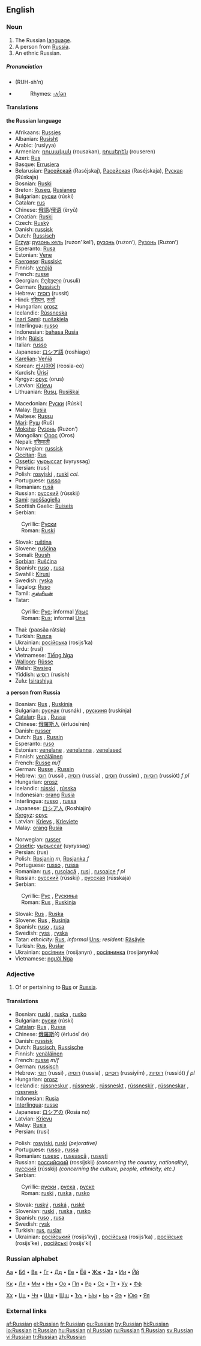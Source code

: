 {{interwiktionary|code=ru}}
==English==
{{wikipedia}}
===Noun===
{{en-noun}}

#The Russian [[language]].
#A person from [[Russia]].
#An ethnic Russian.

=====Pronunciation=====
* {{IPA|/'rʌʃ(ə)n/}}  (RUH-sh'n)
*{{audio|en-us-Russian.ogg|Audio (US)}}
*:Rhymes: [[Rhymes:English:-ʌʃən|-ʌʃən]]

====Translations====
'''the Russian language'''
{{top}}
*Afrikaans: [[Russies]]
*Albanian: [[Rusisht]]
*Arabic: {{ARchar|[[روسية]]}} (rusíyya) {{f}}
*Armenian: [[ռուսական]] (rousakan), [[ռուսերեն]] (rouseren)
*Azeri: [[Rus]]
*Basque: [[Errusiera]]
*Belarusian: [[Расейскай]] (Raséjskaj), [[Расейская]] (Raséjskaja), [[Руская]] (Rúskaja)
*Bosnian: [[Ruski]] {{m}}
*Breton: [[Ruseg]], [[Rusianeg]]
*Bulgarian: [[руски]] (rúski) {{m}}
*Catalan: [[rus]] {{m}}
*Chinese: [[俄語]]/[[俄语]] (èryǔ)
*Croatian: [[Ruski]] {{m}}
*Czech: [[Ruský]]
*Danish: [[russisk]]
*Dutch: [[Russisch]]
*[[Erzya]]: [[рузонь кель]] (ruzon’ kel’), [[рузонь]] (ruzon’), [[Рузонь]] (Ruzon’)
*Esperanto: [[Rusa]]
*Estonian: [[Vene]]
*[[Faeroese]]: [[Russiskt]]
*Finnish: [[venäjä]]
*French: [[russe]] {{m}}
*Georgian: [[რუსული]] (rusuli)
*German: [[Russisch]] {{n}}
*Hebrew: [[רוסית]] (russit)
*Hindi: [[रशियन]], [[रूसी]] <!--Transliteration needed.-->
*Hungarian: [[orosz]]
*Icelandic: [[Rússneska]]
*[[Inari Sami]]: [[ruošakiela]]
*Interlingua: [[russo]]
*Indonesian: [[bahasa Rusia]]
*Irish: [[Rúisis]]
*Italian: [[russo]]
*Japanese: [[ロシア語]] (roshiago)
*[[Karelian]]: [[Veńiä]]
*Korean: [[러시아어]] (reosia-eo)
*Kurdish: [[Ûrisî]]
*Kyrgyz: [[орус]] (orus)
*Latvian: [[Krievu]]
*Lithuanian: [[Rusų]], [[Rusiškai]]
{{mid}}
*Macedonian: [[Руски]] (Rúski)
*Malay: [[Rusia]]
*Maltese: [[Russu]]
*[[Mari]]: [[Руш]] (Ruš)
*[[Moksha]]: [[Рузонь]] (Ruzon’)
*Mongolian: [[Орос]] (Oros)
*Nepali: [[रसियाली]]
*Norwegian: [[russisk]]
*[[Occitan]]: [[Rus]]
*[[Ossetic]]: [[уырыссаг]] (uyryssag)
*Persian: {{FAchar|[[روسی]]}} (rusi)
*Polish:  [[rosyjski]] {{m}}, [[ruski]] {{m}} ''col.''
*Portuguese: [[russo]] {{m}}
*Romanian: [[rusă]] {{f}}
*Russian: [[русский]] (rússkij) {{m}}
*[[Sami]]: [[ruoššagiella]]
*Scottish Gaelic: [[Ruiseis]] {{f}}
*Serbian:
:Cyrillic: [[Руски]] {{m}}
:Roman: [[Ruski]] {{m}}
*Slovak: [[ruština]] {{f}}
*Slovene: [[ruščina]] {{f}}
*Somali: [[Ruush]]
*[[Sorbian]]: [[Rušćina]]
*Spanish: [[ruso]] {{m}} , [[rusa]] {{f}}
*Swahili: [[Kirusi]]
*Swedish: [[ryska]]
*Tagalog: [[Ruso]]
*Tamil: [[ருஸ்சியன்]]
*Tatar: 
:Cyrillic: [[Рус]]; informal [[Урыс]]
:Roman: [[Rus]]; informal [[Urıs]]
*Thai: {{THchar|[[ภาษารัสเซีย]]}} (paasăa rátsia)
*Turkish: [[Rusça]]
*Ukrainian: [[російська]] (rosijs’ka)
*Urdu: {{URchar|[[روسی]]}} (rusi)
*Vietnamese: [[Tiếng Nga]]
*[[Walloon]]: [[Rûsse]]
*Welsh: [[Rwsieg]]
*Yiddish: [[רוסיש]] (rusish)
*Zulu: [[Isirashiya]]
{{bottom}}

'''a person from Russia'''
{{top}}
*Bosnian: [[Rus]] {{m}}, [[Ruskinja]] {{f}}
*Bulgarian: [[руснак]] (rusnák) {{m}}, [[рускиня]] (ruskínja) {{f}}
*[[Catalan]]: [[Rus]] {{m}}, [[Russa]] {{f}}
*Chinese: [[俄羅斯人]] (èrluósīrén)
*Danish: [[russer]]
*Dutch: [[Rus]] {{m}}, [[Russin]] {{f}}
*Esperanto: [[ruso]]
*Estonian: [[venelane]] {{m}}, [[venelanna]] {{f}}, [[venelased]] {{p}}
*Finnish: [[venäläinen]]
*French: [[Russe]] ''m/f''
*German: [[Russe]] {{m}}, [[Russin]] {{f}}
*Hebrew: [[רוסי]] (russi) {{m}}, [[רוסיה]] (russia) {{f}}, [[רוסים]] (russim) {{p}}, [[רוסיות]] (russiót) ''f pl''
*Hungarian: [[orosz]]
*Icelandic: [[rússki]] {{m}}, [[rússka]] {{f}}
*Indonesian: [[orang]] [[Rusia]]
*Interlingua: [[russo]] {{m}}, [[russa]] {{f}}
*Japanese: [[ロシア人]] (Roshiajin)
*[[Kyrgyz]]: [[орус]]
*Latvian: [[Krievs]] {{m}}, [[Krieviete]] {{f}}
*Malay: [[orang]] [[Rusia]]
{{mid}}
*Norwegian: [[russer]]
*[[Ossetic]]: [[уырыссаг]] (uyryssag)
*Persian: {{FAchar|[[روس]]}} (rus)
*Polish: [[Rosjanin]] ''m'', [[Rosjanka]] ''f''
*Portuguese: [[russo]] {{m}}, [[russa]] {{f}}
*Romanian: [[rus]] {{m}}, [[rusoiacă]] {{f}}, [[ruşi]] {{p}}, [[rusoaice]] ''f pl''
*Russian: [[русский]] (rússkij) {{m}}, [[русская]] (rússkaja) {{f}}
*Serbian:
:Cyrillic: [[Рус]] {{m}}, [[Рускиња]] {{f}}
:Roman: [[Rus]] {{m}}, [[Ruskinja]] {{f}}
*Slovak: [[Rus]] {{m}}, [[Ruska]] {{f}}
*Slovene: [[Rus]] {{m}}, [[Rusinja]] {{f}}
*Spanish: [[ruso]] {{m}}, [[rusa]] {{f}}
*Swedish: [[ryss]] {{m}}, [[ryska]] {{f}}
*Tatar: ''ethnicity:'' [[Rus]], ''informal'' [[Urıs]]; ''resident:'' [[Räsäyle]]
*Turkish: [[Rus]], [[Ruslar]] {{p}}
*Ukrainian: [[росіянин]] (rosijanyn) {{m}}, [[росіянинка]] (rosijanynka) {{f}}
*Vietnamese: [[người Nga]]
{{bottom}}

===Adjective===
{{en-adj}}

#Of or pertaining to [[Rus]] or [[Russia]].

====Translations====
{{top}}
*Bosnian: [[ruski]] {{m}}, [[ruska]] {{f}}, [[rusko]] {{n}}
*Bulgarian: [[руски]] (rúski) {{m}}
*[[Catalan]]: [[Rus]] {{m}}, [[Russa]] {{f}}
*Chinese: [[俄羅斯]]的 (èrluósī de)
*Danish: [[russisk]]
*Dutch: [[Russisch]], [[Russische]]
*Finnish: [[venäläinen]]
*French: [[russe]] ''m/f''
*German: [[russisch]]
*Hebrew: [[רוסי]] (russi) {{m}}, [[רוסיה]] (russia) {{f}}, [[רוסיים]] (russiyím) {{p}}, [[רוסיות]] (russiót) ''f pl''
*Hungarian: [[orosz]]
*Icelandic: [[rússneskur]] {{m}}, [[rússnesk]] {{f}}, [[rússneskt]] {{n}}, [[rússneskir]] {{m}} {{p}}, [[rússneskar]] {{f}} {{p}}, [[rússnesk]] {{n}} {{p}}
*Indonesian: [[Rusia]]
*[[Interlingua]]: [[russe]]
*Japanese: [[ロシア]]の (Rosia no)
*Latvian: [[Krievu]]
*Malay: [[Rusia]]
*Persian: {{FAchar|[[روسی]]}} (rusi)
{{mid}}
*Polish: [[rosyjski]], [[ruski]] ''(pejorative)''
*Portuguese: [[russo]] {{m}}, [[russa]] {{f}}
*Romanian: [[rusesc]] {{m}}, [[rusească]] {{f}}, [[ruseşti]] {{p}}
*Russian: [[российский]] (rossíjskij) {{m}} ''(concerning the country, nationality)'', [[русский]] (rússkij) {{m}} ''(concerning the culture, people, ethnicity, etc.)'' 
*Serbian:
:Cyrillic: [[руски]] {{m}}, [[руска]] {{f}}, [[руске]] {{n}}
:Roman: [[ruski]] {{m}}, [[ruska]] {{f}}, [[rusko]] {{n}}
*Slovak: [[ruský]] {{m}}, [[ruská]] {{f}}, [[ruské]] {{n}}
*Slovenian: [[ruski]] {{m}}, [[ruska]] {{f}}, [[rusko]] {{n}}
*Spanish: [[ruso]] {{m}}, [[rusa]] {{f}}
*Swedish: [[rysk]]
*Turkish: [[rus]], [[ruslar]] {{p}}
*Ukrainian: [[російський]] (rosijs’kyj) {{m}}, [[російська]] (rosijs’ka) {{f}}, [[російське]] (rosijs’ke) {{n}}, [[російські]] (rosijs’ki) {{p}}
{{bottom}}

===Russian alphabet===
[[Index:Russian/а|Аа]] • [[Index:Russian/б|Бб]] • [[Index:Russian/в|Вв]] • [[Index:Russian/г|Гг]] • [[Index:Russian/д|Дд]] • [[Index:Russian/е|Ее]] • [[Index:Russian/ё|Ёё]] • [[Index:Russian/ж|Жж]] • [[Index:Russian/з|Зз]] • [[Index:Russian/и|Ии]] • [[Index:Russian/й|Йй]]

[[Index:Russian/к|Кк]] • [[Index:Russian/л|Лл]] • [[Index:Russian/м|Мм]] • [[Index:Russian/н|Нн]] • [[Index:Russian/о|Оо]] • [[Index:Russian/п|Пп]] • [[Index:Russian/р|Рр]] • [[Index:Russian/с|Сс]] • [[Index:Russian/т|Тт]] • [[Index:Russian/у|Уу]] • [[Index:Russian/ф|Фф]]

[[Index:Russian/х|Хх]] • [[Index:Russian/ц|Цц]] • [[Index:Russian/ч|Чч]] • [[Index:Russian/ш|Шш]] • [[Index:Russian/щ|Щщ]] • [[Index:Russian/ъ|Ъъ]] • [[Index:Russian/ы|Ыы]] • [[Index:Russian/ь|Ьь]] • [[Index:Russian/э|Ээ]] • [[Index:Russian/ю|Юю]] • [[Index:Russian/я|Яя]]

===External links===
{{ethnologue|code=rus}}

[[af:Russian]]
[[el:Russian]]
[[fr:Russian]]
[[gu:Russian]]
[[hy:Russian]]
[[hi:Russian]]
[[io:Russian]]
[[it:Russian]]
[[hu:Russian]]
[[nl:Russian]]
[[ru:Russian]]
[[fi:Russian]]
[[sv:Russian]]
[[vi:Russian]]
[[tr:Russian]]
[[zh:Russian]]